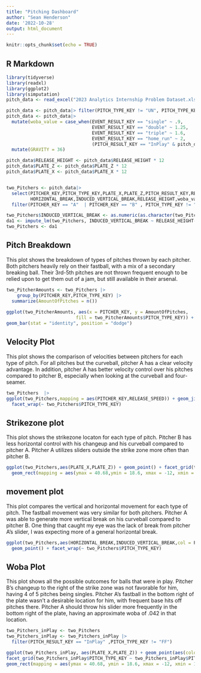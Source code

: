 ---
title: "Pitching Dashboard"
author: "Sean Henderson"
date: '2022-10-28'
output: html_document
---

```{r setup, include=FALSE}
knitr::opts_chunk$set(echo = TRUE)
```

## R Markdown



```{r loading relevant packages and data}
library(tidyverse)
library(readxl)
library(ggplot2)
library(simputation)
pitch_data <- read_excel("2023 Analytics Internship Problem Dataset.xlsx")
```

```{r filtering dataset to use}
pitch_data <- pitch_data|> filter(PITCH_TYPE_KEY != "UN", PITCH_TYPE_KEY != "NULL" , PITCH_NUMBER != "NULL")
pitch_data <- pitch_data|> 
  mutate(woba_value = case_when(EVENT_RESULT_KEY == "single" ~ .9,
                                EVENT_RESULT_KEY == "double" ~ 1.25,
                                EVENT_RESULT_KEY == "triple" ~ 1.6,
                                EVENT_RESULT_KEY == "home_run" ~ 2,
                                (PITCH_RESULT_KEY == "InPlay" & pitch_data$O > 0) ~ 0)) |> 
  mutate(GRAVITY = 36)

pitch_data$RELEASE_HEIGHT <- pitch_data$RELEASE_HEIGHT * 12
pitch_data$PLATE_Z <- pitch_data$PLATE_Z * 12
pitch_data$PLATE_X <- pitch_data$PLATE_X * 12


two_Pitchers <- pitch_data|>
  select(PITCHER_KEY,PITCH_TYPE_KEY,PLATE_X,PLATE_Z,PITCH_RESULT_KEY,RELEASE_SPEED,
         HORIZONTAL_BREAK,INDUCED_VERTICAL_BREAK,RELEASE_HEIGHT,woba_value,GRAVITY) |>
  filter(PITCHER_KEY == "A"  | PITCHER_KEY == "B" , PITCH_TYPE_KEY != "SI")

two_Pitchers$INDUCED_VERTICAL_BREAK <- as.numeric(as.character(two_Pitchers$INDUCED_VERTICAL_BREAK))
da1 <- impute_lm(two_Pitchers, INDUCED_VERTICAL_BREAK ~ RELEASE_HEIGHT-GRAVITY-PLATE_Z)
two_Pitchers <- da1
```
## Pitch Breakdown

This plot shows the breakdown of types of pitches thrown by each pitcher. Both pitchers heavily rely on their fastball, with a mix of a secondary breaking ball. Their 3rd-5th pitches are not thrown frequent enough to be relied upon to get them out of a jam, but still available in their arsenal. 

```{r pitch breakdown, echo=FALSE}
two_PitcherAmounts <- two_Pitchers |> 
    group_by(PITCHER_KEY,PITCH_TYPE_KEY) |> 
  summarize(AmountOfPitches = n())
  
ggplot(two_PitcherAmounts, aes(x = PITCHER_KEY, y = AmountOfPitches, 
                          fill = two_PitcherAmounts$PITCH_TYPE_KEY)) + 
geom_bar(stat = "identity", position = "dodge")
``` 
 
## Velocity Plot

This plot shows the comparison of velocities between pitchers for each type of pitch. For all pitches but the curveball, pitcher A has a clear velocity advantage. In addition, pitcher A has better velocity control over his pitches compared to pitcher B, especially when looking at the curveball and four-seamer. 



```{r velocity, echo=FALSE}
two_Pitchers  |> 
ggplot(two_Pitchers,mapping = aes(PITCHER_KEY,RELEASE_SPEED)) + geom_jitter() + 
  facet_wrap(~ two_Pitchers$PITCH_TYPE_KEY)
```
## Strikezone plot

This plot shows the strikezone locaton for each type of pitch. Pitcher B has less horizontal control with his changeup and his curveball compared to pitcher A. Pitcher A utilizes sliders outside the strike zone more often than pitcher B.  


```{r strikezone, echo=FALSE}
ggplot(two_Pitchers,aes(PLATE_X,PLATE_Z)) + geom_point() + facet_grid(two_Pitchers$PITCH_TYPE_KEY ~ PITCHER_KEY) + 
  geom_rect(mapping = aes(ymax = 40.68,ymin = 18.6, xmax = -12, xmin = 12), alpha = 0, size = 1.2, colour = "red")
```

## movement plot

This plot compares the vertical and horizontal movement for each type of pitch. The fastball movement was very similar for both pitchers. Pitcher A was able to generate more vertical break on his curveball compared to pitcher B. One thing that caught my eye was the lack of break from pitcher A's slider, I was expecting more of a general horizontal break. 

```{r movement, echo=FALSE}
ggplot(two_Pitchers,aes(HORIZONTAL_BREAK,INDUCED_VERTICAL_BREAK,col = PITCHER_KEY))+
  geom_point() + facet_wrap(~ two_Pitchers$PITCH_TYPE_KEY) 
```
## Woba Plot

This plot shows all the possible outcomes for balls that were in play. Pitcher B's changeup to the right of the strike zone was not favorable for him, having 4 of 5 pitches being singles. Pitcher A's fastball in the bottom right of the plate wasn't a desirable location for him, with frequent base hits off pitches there. Pitcher A should throw his slider more frequently in the bottom right of the plate, having an approximate woba of .042 in that location.  

```{r woba, echo = FALSE}

two_Pitchers_inPlay <- two_Pitchers
two_Pitchers_inPlay <- two_Pitchers_inPlay |> 
  filter(PITCH_RESULT_KEY == "InPlay" ,PITCH_TYPE_KEY != "FF")

ggplot(two_Pitchers_inPlay, aes(PLATE_X,PLATE_Z)) + geom_point(aes(color = as.character(woba_value))) + 
facet_grid(two_Pitchers_inPlay$PITCH_TYPE_KEY ~ two_Pitchers_inPlay$PITCHER_KEY) + 
geom_rect(mapping = aes(ymax = 40.68, ymin = 18.6, xmax = -12, xmin = 12), alpha = 0, size = 1.2, colour = "black")
```
